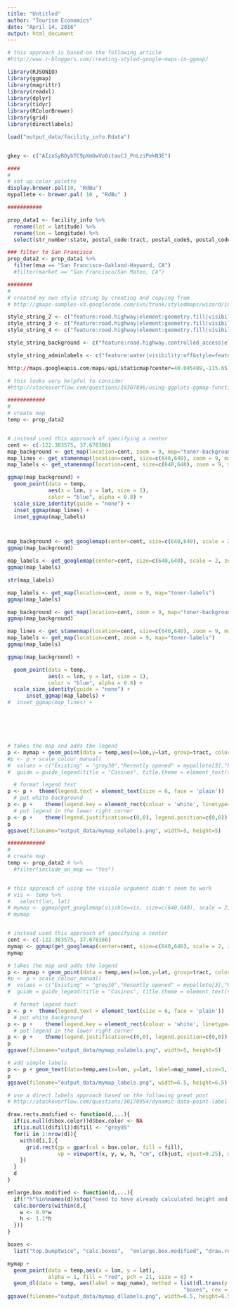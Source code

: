```yaml
---
title: "Untitled"
author: "Tourism Economics"
date: "April 14, 2016"
output: html_document
---
```


```r


# this approach is based on the following article
#http://www.r-bloggers.com/creating-styled-google-maps-in-ggmap/

library(RJSONIO)
library(ggmap)
library(magrittr)
library(readxl)
library(dplyr)
library(tidyr)
library(RColorBrewer)
library(grid)
library(directlabels)


```

```r

load("output_data/facility_info.Rdata")


gkey <- c("AIzaSyBOybTC9pXmOwVo0itauCJ_PnLziPekN3E")
```

```r

####
# 
# set up color palette
display.brewer.pal(10, "RdBu")
mypallete <- brewer.pal( 10 , "RdBu" )

```


```r

###########

prop_data1 <- facility_info %>%
  rename(lat = latitude) %>%
  rename(lon = longitude) %>%
  select(str_number:state, postal_code:tract, postal_code5, postal_codep4, rooms:affiliation, county, msa, lat, lon)

### filter to San Francisco
prop_data2 <- prop_data1 %>%
  filter(msa == "San Francisco-Oakland-Hayward, CA")
  #filter(market == "San Francisco/San Mateo, CA")

```


```r
########
#
# created my own style string by creating and copying from
# http://gmaps-samples-v3.googlecode.com/svn/trunk/styledmaps/wizard/index.html

style_string_2 <- c("feature:road.highway|element:geometry.fill|visibility:on|color:0x808080|weight:0.4&style=feature:administrative.province|element:geometry|visibility:on|color:0x808080|weight:2.9&style=feature:landscape.man_made|element:geometry.fill|color:0xf4a583&style=feature:road.highway|element:labels|visibility:off")
style_string_3 <- c("feature:road.highway|element:geometry.fill|visibility:on|color:0x808080|weight:0.1&style=feature:road.highway|element:geometry.stroke|visibility:on|color:0x808080&style=feature:road.highway|element:labels.icon|visibility:off&style=feature:poi.park|visibility:off&style=feature:landscape.man_made|element:geometry.fill|visibility:on|weight:0.1|color:0xa5a5a5|lightness:50")
style_string_4 <- c("feature:road.highway|element:geometry.fill|visibility:on|color:0x808080|weight:0.1&style=feature:road.highway|element:geometry.stroke|visibility:on|color:0x808080&style=feature:road.highway|element:labels.icon|visibility:off&style=feature:poi.park|visibility:off&style=feature:landscape.man_made|element:geometry.fill|visibility:on|weight:0.1|color:0xa5a5a5|lightness:50&style=feature:administrative.province|element:geometry|visibility:on|color:0x808080|weight:2.7")

style_string_background <- c("feature:road.highway.controlled_access|element:geometry.stroke|visibility:on|color:0x808080&style=element:labels|visibility:off&style=feature:road.highway|element:geometry|visibility:on|color:0x808080&style=feature:road.arterial|element:geometry.fill|color:0x808080|visibility:on&style=feature:poi.park|visibility:off&style=feature:landscape.man_made|visibility:on|color:0x808080|lightness:49&style=feature:administrative.province|element:geometry|visibility:on|color:0x808080|weight:2.8")

style_string_adminlabels <- c("feature:water|visibility:off&style=feature:poi|visibility:off&style=feature:road|visibility:off&style=feature:transit|visibility:off&style=feature:administrative|element:geometry|visibility:off&style=feature:landscape|element:geometry|visibility:off")

http://maps.googleapis.com/maps/api/staticmap?center=40.045489,-115.657539&zoom=6&format=png&sensor=false&size=640x480&maptype=roadmap&style=feature:water|visibility:off&style=feature:poi|visibility:off&style=feature:road|visibility:off&style=feature:transit|visibility:off&style=feature:administrative|element:geometry|visibility:off&style=feature:landscape|element:geometry|visibility:off

```




```r

# this looks very helpful to consider
#http://stackoverflow.com/questions/19307896/using-ggplots-ggmap-function-to-superimpose-two-maps-on-top-of-each-other

############
#
# create map
temp <- prop_data2


# instead used this approach of specifying a center
cent <- c(-122.383575, 37.678386)
map_background <- get_map(location=cent, zoom = 9, map="toner-background")
map_lines <- get_stamenmap(location=cent, size=c(640,640), zoom = 9, map="toner-lines")
map_labels <- get_stamenmap(location=cent, size=c(640,640), zoom = 9, map="toner-labels")

ggmap(map_background) +
  geom_point(data = temp,
             aes(x = lon, y = lat, size = 1),
             color = "blue", alpha = 0.8) + 
  scale_size_identity(guide = "none") + 
  inset_ggmap(map_lines) + 
  inset_ggmap(map_labels)



map_background <- get_googlemap(center=cent, size=c(640,640), scale = 2, zoom = 9, style=style_string_background, maptype="roadmap", key=gkey)
ggmap(map_background)

map_labels <- get_googlemap(center=cent, size=c(640,640), scale = 2, zoom = 9, style=style_string_adminlabels, maptype="roadmap", key=gkey, format="png8")
ggmap(map_labels)

str(map_labels)

map_labels <- get_map(location=cent, zoom = 9, map="toner-labels")
ggmap(map_labels)

map_background <- get_map(location=cent, zoom = 9, map="toner-background")
ggmap(map_background)

map_lines <- get_stamenmap(location=cent, size=c(640,640), zoom = 9, map="toner-lines")
map_labels <- get_map(location=cent, zoom = 9, map="toner-labels")
ggmap(map_labels)

ggmap(map_background) +

  geom_point(data = temp,
             aes(x = lon, y = lat, size = 1),
             color = "blue", alpha = 0.8) + 
  scale_size_identity(guide = "none") + 
      inset_ggmap(map_labels) +
#  inset_ggmap(map_lines) + 






# takes the map and adds the legend
p <- mymap + geom_point(data = temp,aes(x=lon,y=lat, group=tract, color=tract), size=2)
#p <- p + scale_colour_manual(
#  values = c("Existing" = "grey30","Recently opened" = mypallete[3],"Proposed" = mypallete[2])
#  guide = guide_legend(title = "Casinos", title.theme = element_text(size=8, face="bold", angle = 0)))

  # format legend text
p <- p +  theme(legend.text = element_text(size = 6, face = 'plain')) 
  # put white background
p <- p +    theme(legend.key = element_rect(colour = 'white', linetype=NULL)) 
  # put legend in the lower right corner
p <- p +    theme(legend.justification=c(0,0), legend.position=c(0,0))
p
ggsave(filename="output_data/mymap_nolabels.png", width=5, height=5)


```




```r

############
#
# create map
temp <- prop_data2 # %>%
  #filter(include_on_map == "Yes")


# this approach of using the visible argument didn't seem to work
# vis <- temp %>%
#   select(lon, lat) 
# mymap <- ggmap(get_googlemap(visible=vis, size=c(640,640), scale = 2, zoom = 8, style=style_string_2, maptype="roadmap", key="AIzaSyBOybTC9pXmOwVo0itauCJ_PnLziPekN3E"), extent="device")
# mymap


# instead used this approach of specifying a center
cent <- c(-122.383575, 37.678386)
mymap <- ggmap(get_googlemap(center=cent, size=c(640,640), scale = 2, zoom = 9, style=style_string_4, maptype="roadmap", key="AIzaSyBOybTC9pXmOwVo0itauCJ_PnLziPekN3E"), extent="device")
mymap

# takes the map and adds the legend
p <- mymap + geom_point(data = temp,aes(x=lon,y=lat, group=tract, color=tract), size=2)
#p <- p + scale_colour_manual(
#  values = c("Existing" = "grey30","Recently opened" = mypallete[3],"Proposed" = mypallete[2])
#  guide = guide_legend(title = "Casinos", title.theme = element_text(size=8, face="bold", angle = 0)))

  # format legend text
p <- p +  theme(legend.text = element_text(size = 6, face = 'plain')) 
  # put white background
p <- p +    theme(legend.key = element_rect(colour = 'white', linetype=NULL)) 
  # put legend in the lower right corner
p <- p +    theme(legend.justification=c(0,0), legend.position=c(0,0))
p
ggsave(filename="output_data/mymap_nolabels.png", width=5, height=5)

# add simple labels
p <- p + geom_text(data=temp,aes(x=lon, y=lat, label=map_name),size=3, colour="black", hjust=0, vjust=1.2)
p
ggsave(filename="output_data/mymap_labels.png", width=6.5, height=6.5)

# use a direct labels approach based on the following great post
# http://stackoverflow.com/questions/30178954/dynamic-data-point-label-positioning-in-ggmap

draw.rects.modified <- function(d,...){
  if(is.null(d$box.color))d$box.color <- NA
  if(is.null(d$fill))d$fill <- "grey95"
  for(i in 1:nrow(d)){
    with(d[i,],{
      grid.rect(gp = gpar(col = box.color, fill = fill),
                vp = viewport(x, y, w, h, "cm", c(hjust, vjust=0.25), angle=rot))
    })
  }
  d
}

enlarge.box.modified <- function(d,...){
  if(!"h"%in%names(d))stop("need to have already calculated height and width.")
  calc.borders(within(d,{
    w <- 0.9*w
    h <- 1.1*h
  }))
}

boxes <-
  list("top.bumptwice", "calc.boxes",  "enlarge.box.modified", "draw.rects.modified")

mymap + 
  geom_point(data = temp,aes(x = lon, y = lat), 
             alpha = 1, fill = "red", pch = 21, size = 6) + 
  geom_dl(data = temp, aes(label = map_name), method = list(dl.trans(y = y + 0.4), 
                                                        "boxes", cex = .8, fontface = "bold"))
ggsave(filename="output_data/mymap_dllabels.png", width=6.5, height=6.5)
```

